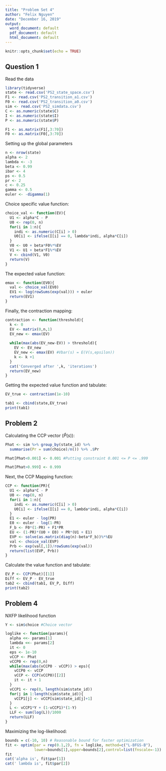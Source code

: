 ---
title: "Problem Set 4"
author: "Felix Nguyen"
date: "December 16, 2019"
output:
  word_document: default
  pdf_document: default
  html_document: default
---

```{r setup, include=FALSE}
knitr::opts_chunk$set(echo = TRUE)
```

## Question 1

Read the data

```{r reading}
library(tidyverse)
state <- read.csv('PS2_state_space.csv')
F1 <- read.csv('PS2_transition_a1.csv')
F0 <- read.csv('PS2_transition_a0.csv')
sim <- read.csv('PS2_simdata.csv')
C <- as.numeric(state$C)
I <- as.numeric(state$I)
P <- as.numeric(state$P)

F1 <- as.matrix(F1[,3:70])
F0 <- as.matrix(F0[,3:70])
```


Setting up the global parameters

```{r para}
n <- nrow(state)
alpha <- 2
lambda <- -3
beta <- 0.99
ibar <- 4
ps <- 0.5
pr <- 2
c <- 0.25
gamma <- 0.5
euler <- -digamma(1)
```

Choice specific value function:

```{r choiceval}

choice_val <- function(EV){
  U1 <- alpha*C - P
  U0 <- rep(0, n)
  for(i in 1:n){
    indi <- as.numeric(C[i] > 0)
    U0[i] <- ifelse(I[i] == 0, lambda*indi, alpha*C[i])
  }
  V0 <- U0 + beta*F0%*%EV
  V1 <- U1 + beta*F1%*%EV
  V <- cbind(V1, V0)
  return(V)
}

```

The expected value function:

```{r emax}

emax <- function(EV0){
  val <- choice_val(EV0)
  EV1 <- log(rowSums(exp(val))) + euler
  return(EV1)
}

```

Finally, the contraction mapping:

```{r contraction}
contraction <- function(threshold){
  k <- 0
  EV <- matrix(0,n,1)
  EV_new <- emax(EV)
  
  while(max(abs(EV_new-EV)) > threshold){
    EV <- EV_new
    EV_new <- emax(EV) #Vbar(s) = E(V(s,epsilon))
    k <- k +1
  }
  cat('Converged after ',k, 'iterations')
  return(EV_new)
}
```

Getting the expected value function and tabulate:

```{r ev}
EV_true <- contraction(1e-10)

tab1 <- cbind(state,EV_true)
print(tab1)
```

## Problem 2

Calculating the CCP vector ($\hat{P}(s)$):

```{r p-vec}
Phat <- sim %>% group_by(state_id) %>%
  summarise(Pr = sum(choice)/n()) %>% .$Pr

Phat[Phat<0.001] <- 0.001 #Putting constraint 0.001 <= P <= .999

Phat[Phat>0.999] <- 0.999

```

Next, the CCP Mapping function:

```{r ccp}
CCP <- function(PR){
  U1 <- alpha*C - P
  U0 <- rep(0, n)
  for(i in 1:n){
    indi <- as.numeric(C[i] > 0)
    U0[i] <- ifelse(I[i] == 0, lambda*indi, alpha*C[i])
  }
  E1 <- euler - log(PR)
  E0 <- euler - log(1-PR)
  F_b <- F0*(1-PR) + F1*PR
  EU <- (1-PR)*(U0 + E0) + PR*(U1 + E1)
  EVP <- solve(as.matrix(diag(n)-beta*F_b))%*%EU
  val <- choice_val(EVP)
  Prb <- exp(val[,1])/rowSums(exp(val))
  return(list(EVP, Prb))
}

```

Calculate the value function and tabulate:

```{r evp}
EV_P <- CCP(Phat)[[1]]
Diff <- EV_P - EV_true
tab2 <- cbind(tab1, EV_P, Diff)
print(tab2)

```

## Problem 4

NXFP likelihood function

```{r nxfp}

Y <- sim$choice #Choice vector

loglike <- function(params){
  alpha <<- params[1]
  lambda <<- params[2]
  it <- 0
  eps <- 1e-10
  vCCP <- Phat
  vCCP0 <- rep(0,n)
  while(max(abs(vCCP0 - vCCP)) > eps){
    vCCP0 <- vCCP
    vCCP <- CCP(vCCP0)[[2]]
    it <- it + 1
  }
  vCCP1 <- rep(0, length(sim$state_id))
  for(j in 1:length(sim$state_id)){
    vCCP1[j] <- vCCP[sim$state_id[j]+1]
  }
  L <- vCCP1*Y + (1-vCCP1)*(1-Y)
  LLF <- sum(log(L))/1000
  return(LLF)
}

```

Maximizing the log-likelihood:

```{r optim}

bounds = c(-10, 10) # Reasonable bound for faster optimization
fit <- optim(par = rep(0.1,2), fn = loglike, method=c("L-BFGS-B"),
             lower=bounds[1],upper=bounds[2],control=list(fnscale=-1)) #-1 to Maximize
fit
cat('alpha is', fit$par[1])
cat(' lambda is', fit$par[2])
```